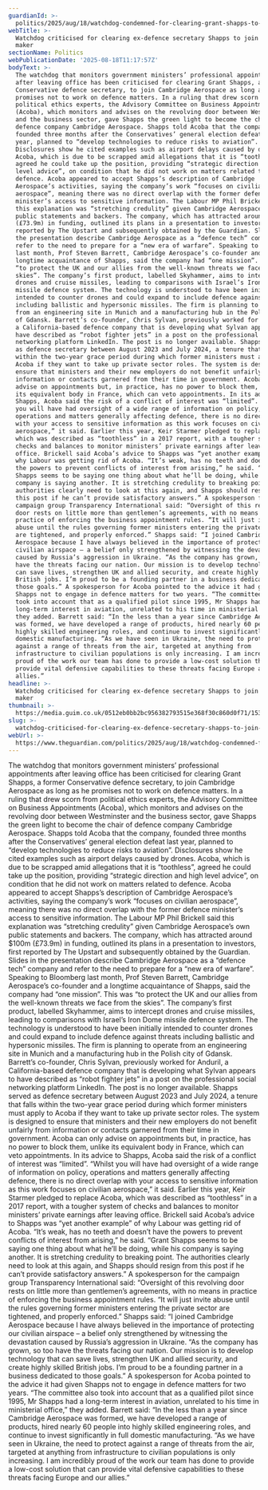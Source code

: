 ```yaml
---
guardianId: >-
  politics/2025/aug/18/watchdog-condemned-for-clearing-grant-shapps-to-join-defence-startup
webTitle: >-
  Watchdog criticised for clearing ex-defence secretary Shapps to join missile
  maker
sectionName: Politics
webPublicationDate: '2025-08-18T11:17:57Z'
bodyText: >-
  The watchdog that monitors government ministers’ professional appointments
  after leaving office has been criticised for clearing Grant Shapps, a former
  Conservative defence secretary, to join Cambridge Aerospace as long as he
  promises not to work on defence matters. In a ruling that drew scorn from
  political ethics experts, the Advisory Committee on Business Appointments
  (Acoba), which monitors and advises on the revolving door between Westminster
  and the business sector, gave Shapps the green light to become the chair of
  defence company Cambridge Aerospace. Shapps told Acoba that the company,
  founded three months after the Conservatives’ general election defeat last
  year, planned to “develop technologies to reduce risks to aviation”.
  Disclosures show he cited examples such as airport delays caused by drones.
  Acoba, which is due to be scrapped amid allegations that it is “toothless”,
  agreed he could take up the position, providing “strategic direction and high
  level advice”, on condition that he did not work on matters related to
  defence. Acoba appeared to accept Shapps’s description of Cambridge
  Aerospace’s activities, saying the company’s work “focuses on civilian
  aerospace”, meaning there was no direct overlap with the former defence
  minister’s access to sensitive information. The Labour MP Phil Brickell said
  this explanation was “stretching credulity” given Cambridge Aerospace’s own
  public statements and backers. The company, which has attracted around $100m
  (£73.9m) in funding, outlined its plans in a presentation to investors, first
  reported by The Upstart and subsequently obtained by the Guardian. Slides in
  the presentation describe Cambridge Aerospace as a “defence tech” company and
  refer to the need to prepare for a “new era of warfare”. Speaking to Bloomberg
  last month, Prof Steven Barrett, Cambridge Aerospace’s co-founder and a
  longtime acquaintance of Shapps, said the company had “one mission”. This was
  “to protect the UK and our allies from the well-known threats we face from the
  skies”. The company’s first product, labelled Skyhammer, aims to intercept
  drones and cruise missiles, leading to comparisons with Israel’s Iron Dome
  missile defence system. The technology is understood to have been initially
  intended to counter drones and could expand to include defence against threats
  including ballistic and hypersonic missiles. The firm is planning to operate
  from an engineering site in Munich and a manufacturing hub in the Polish city
  of Gdansk. Barrett’s co-founder, Chris Sylvan, previously worked for Anduril,
  a California-based defence company that is developing what Sylvan appears to
  have described as “robot fighter jets” in a post on the professional social
  networking platform LinkedIn. The post is no longer available. Shapps served
  as defence secretary between August 2023 and July 2024, a tenure that falls
  within the two-year grace period during which former ministers must apply to
  Acoba if they want to take up private sector roles. The system is designed to
  ensure that ministers and their new employers do not benefit unfairly from
  information or contacts garnered from their time in government. Acoba can only
  advise on appointments but, in practice, has no power to block them, unlike
  its equivalent body in France, which can veto appointments. In its advice to
  Shapps, Acoba said the risk of a conflict of interest was “limited”. “Whilst
  you will have had oversight of a wide range of information on policy,
  operations and matters generally affecting defence, there is no direct overlap
  with your access to sensitive information as this work focuses on civilian
  aerospace,” it said. Earlier this year, Keir Starmer pledged to replace Acoba,
  which was described as “toothless” in a 2017 report, with a tougher system of
  checks and balances to monitor ministers’ private earnings after leaving
  office. Brickell said Acoba’s advice to Shapps was “yet another example” of
  why Labour was getting rid of Acoba. “It’s weak, has no teeth and doesn’t have
  the powers to prevent conflicts of interest from arising,” he said. “Grant
  Shapps seems to be saying one thing about what he’ll be doing, while his
  company is saying another. It is stretching credulity to breaking point. The
  authorities clearly need to look at this again, and Shapps should resign from
  this post if he can’t provide satisfactory answers.” A spokesperson for the
  campaign group Transparency International said: “Oversight of this revolving
  door rests on little more than gentlemen’s agreements, with no means in
  practice of enforcing the business appointment rules. “It will just invite
  abuse until the rules governing former ministers entering the private sector
  are tightened, and properly enforced.” Shapps said: “I joined Cambridge
  Aerospace because I have always believed in the importance of protecting our
  civilian airspace – a belief only strengthened by witnessing the devastation
  caused by Russia’s aggression in Ukraine. “As the company has grown, so too
  have the threats facing our nation. Our mission is to develop technology that
  can save lives, strengthen UK and allied security, and create highly skilled
  British jobs. I’m proud to be a founding partner in a business dedicated to
  those goals.” A spokesperson for Acoba pointed to the advice it had given
  Shapps not to engage in defence matters for two years. “The committee also
  took into account that as a qualified pilot since 1995, Mr Shapps had a
  long-term interest in aviation, unrelated to his time in ministerial office,”
  they added. Barrett said: “In the less than a year since Cambridge Aerospace
  was formed, we have developed a range of products, hired nearly 60 people into
  highly skilled engineering roles, and continue to invest significantly in full
  domestic manufacturing. “As we have seen in Ukraine, the need to protect
  against a range of threats from the air, targeted at anything from
  infrastructure to civilian populations is only increasing. I am incredibly
  proud of the work our team has done to provide a low-cost solution that can
  provide vital defensive capabilities to these threats facing Europe and our
  allies.”
headline: >-
  Watchdog criticised for clearing ex-defence secretary Shapps to join missile
  maker
thumbnail: >-
  https://media.guim.co.uk/0512eb0bb2bc956382793515e368f30c860d0f71/1531_18_1727_1381/500.jpg
slug: >-
  watchdog-criticised-for-clearing-ex-defence-secretary-shapps-to-join-missile-maker
webUrl: >-
  https://www.theguardian.com/politics/2025/aug/18/watchdog-condemned-for-clearing-grant-shapps-to-join-defence-startup
---
```

The watchdog that monitors government ministers’ professional appointments after leaving office has been criticised for clearing Grant Shapps, a former Conservative defence secretary, to join Cambridge Aerospace as long as he promises not to work on defence matters. In a ruling that drew scorn from political ethics experts, the Advisory Committee on Business Appointments (Acoba), which monitors and advises on the revolving door between Westminster and the business sector, gave Shapps the green light to become the chair of defence company Cambridge Aerospace. Shapps told Acoba that the company, founded three months after the Conservatives’ general election defeat last year, planned to “develop technologies to reduce risks to aviation”. Disclosures show he cited examples such as airport delays caused by drones. Acoba, which is due to be scrapped amid allegations that it is “toothless”, agreed he could take up the position, providing “strategic direction and high level advice”, on condition that he did not work on matters related to defence. Acoba appeared to accept Shapps’s description of Cambridge Aerospace’s activities, saying the company’s work “focuses on civilian aerospace”, meaning there was no direct overlap with the former defence minister’s access to sensitive information. The Labour MP Phil Brickell said this explanation was “stretching credulity” given Cambridge Aerospace’s own public statements and backers. The company, which has attracted around $100m (£73.9m) in funding, outlined its plans in a presentation to investors, first reported by The Upstart and subsequently obtained by the Guardian. Slides in the presentation describe Cambridge Aerospace as a “defence tech” company and refer to the need to prepare for a “new era of warfare”. Speaking to Bloomberg last month, Prof Steven Barrett, Cambridge Aerospace’s co-founder and a longtime acquaintance of Shapps, said the company had “one mission”. This was “to protect the UK and our allies from the well-known threats we face from the skies”. The company’s first product, labelled Skyhammer, aims to intercept drones and cruise missiles, leading to comparisons with Israel’s Iron Dome missile defence system. The technology is understood to have been initially intended to counter drones and could expand to include defence against threats including ballistic and hypersonic missiles. The firm is planning to operate from an engineering site in Munich and a manufacturing hub in the Polish city of Gdansk. Barrett’s co-founder, Chris Sylvan, previously worked for Anduril, a California-based defence company that is developing what Sylvan appears to have described as “robot fighter jets” in a post on the professional social networking platform LinkedIn. The post is no longer available. Shapps served as defence secretary between August 2023 and July 2024, a tenure that falls within the two-year grace period during which former ministers must apply to Acoba if they want to take up private sector roles. The system is designed to ensure that ministers and their new employers do not benefit unfairly from information or contacts garnered from their time in government. Acoba can only advise on appointments but, in practice, has no power to block them, unlike its equivalent body in France, which can veto appointments. In its advice to Shapps, Acoba said the risk of a conflict of interest was “limited”. “Whilst you will have had oversight of a wide range of information on policy, operations and matters generally affecting defence, there is no direct overlap with your access to sensitive information as this work focuses on civilian aerospace,” it said. Earlier this year, Keir Starmer pledged to replace Acoba, which was described as “toothless” in a 2017 report, with a tougher system of checks and balances to monitor ministers’ private earnings after leaving office. Brickell said Acoba’s advice to Shapps was “yet another example” of why Labour was getting rid of Acoba. “It’s weak, has no teeth and doesn’t have the powers to prevent conflicts of interest from arising,” he said. “Grant Shapps seems to be saying one thing about what he’ll be doing, while his company is saying another. It is stretching credulity to breaking point. The authorities clearly need to look at this again, and Shapps should resign from this post if he can’t provide satisfactory answers.” A spokesperson for the campaign group Transparency International said: “Oversight of this revolving door rests on little more than gentlemen’s agreements, with no means in practice of enforcing the business appointment rules. “It will just invite abuse until the rules governing former ministers entering the private sector are tightened, and properly enforced.” Shapps said: “I joined Cambridge Aerospace because I have always believed in the importance of protecting our civilian airspace – a belief only strengthened by witnessing the devastation caused by Russia’s aggression in Ukraine. “As the company has grown, so too have the threats facing our nation. Our mission is to develop technology that can save lives, strengthen UK and allied security, and create highly skilled British jobs. I’m proud to be a founding partner in a business dedicated to those goals.” A spokesperson for Acoba pointed to the advice it had given Shapps not to engage in defence matters for two years. “The committee also took into account that as a qualified pilot since 1995, Mr Shapps had a long-term interest in aviation, unrelated to his time in ministerial office,” they added. Barrett said: “In the less than a year since Cambridge Aerospace was formed, we have developed a range of products, hired nearly 60 people into highly skilled engineering roles, and continue to invest significantly in full domestic manufacturing. “As we have seen in Ukraine, the need to protect against a range of threats from the air, targeted at anything from infrastructure to civilian populations is only increasing. I am incredibly proud of the work our team has done to provide a low-cost solution that can provide vital defensive capabilities to these threats facing Europe and our allies.”
